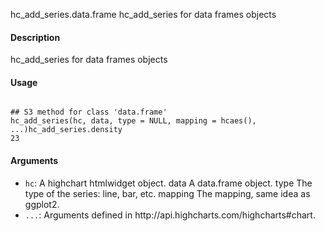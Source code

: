 hc_add_series.data.frame
hc_add_series for data frames objects

#### Description 

hc_add_series for data frames objects

#### Usage 
<pre><code>
## S3 method for class 'data.frame'
hc_add_series(hc, data, type = NULL, mapping = hcaes(),
...)hc_add_series.density
23
</code></pre> 
#### Arguments 
 

* ``hc ``: A highchart htmlwidget object.
data A data.frame object.
type The type of the series: line, bar, etc.
mapping The mapping, same idea as ggplot2.
* ``...``: Arguments defined in http://api.highcharts.com/highcharts#chart.


